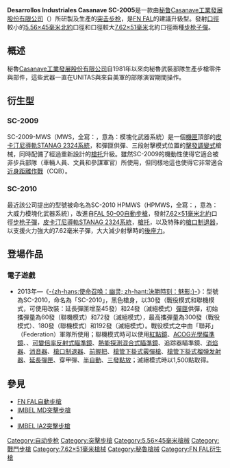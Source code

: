 {{unreferenced|time=2013-11-11T07:16:57+00:00}}
{{noteTA
|G1=軍事
|G2=長度單位
|G3=Firearms
}}
{{Infobox Weapon
|name= SC-2005
|image= 
|image_size= 300px
|caption= Casanave SC-2010步槍
|origin= {{flagcountry|Peru}}
|type= -{}-
* 5.56×45毫米北約口徑：[[突击步枪|突击步枪]]
* 7.62×39毫米蘇聯口徑：突击步枪
* 7.62×51毫米北約口徑：[[戰鬥步槍|戰鬥步槍]]
<!-- Type selection -->
|is_ranged= yes
|is_bladed= 
|is_explosive= 
|is_artillery= 
|is_vehicle= 
|is_missile= 
|is_UK= 
<!-- Service history -->
|service= 2005年—
|used_by= -{}-
* [[秘魯軍隊|秘魯軍隊]]
* [[博茨瓦納國防軍|博茨瓦納國防軍]]
* [[喀麥隆陸軍|喀麥隆陸軍]]
* [[安哥拉陸軍|安哥拉陸軍]]
* [[孟加拉陸軍|孟加拉陸軍]]
|wars= 
<!-- Production history -->
|designer= [[Eng_Sergio_Casanave|Eng Sergio Casanave]]
|design_date= 2005年
|manufacturer= [[卡沙拿維工業發展股份有限公司|卡沙拿維工業發展股份有限公司]]
|unit_cost= [[美元|$]]550.00—$950.00
|production_date= 2005年—
|number= 
|variants= -{}-
* SC-2005D
* SC-2006
* SC-2009MWS
* SC-2010HPMWS
* SC-2026
* SC-2026C
<!-- General specifications -->
|spec_label= 
|weight= 3.5[[千克|千克]]（7.72[[磅|磅]]）
|length= 825[[毫米|毫米]]（32.48[[英寸|英寸]]）
|part_length= 463.55毫米（18.25英吋）
|width= 
|height= 
|diameter= 
|crew= 
<!-- Ranged weapon specifications -->
|cartridge= -{}-
* SC-2005、SC-2009MWS：[[5.56×45mm_NATO|5.56×45毫米北約口徑]]
* SC-2010HPMWS：[[7.62×51mm_NATO|7.62×51毫米北約口徑]]
* SC-2026、SC-2026C：[[7.62×39mm|7.62×39毫米蘇聯口徑]]
|caliber= <div class="NavFrame collapsed" style="color: black; background-color: #FFFFFF; margin: 0 auto; padding: 0 10px; text-align: left;"><div class="NavHead" style="background-color: #FFFFFF; margin: 0 auto; padding: 0 10px; font-weight:normal;"></div><div class="NavContent" style="background-color: #FFFFFF; margin: 0 auto; padding: 0 10px;">
* 5.56×45毫米北約口徑：5.56毫米（.223英吋）
* 7.62×39毫米蘇聯口徑：7.62毫米（.3英吋）
* 7.62×51毫米北約口徑：7.62毫米（.308英吋）
</div>
</div>
|barrels= <div class="NavFrame collapsed" style="color: black; background-color: #FFFFFF; margin: 0 auto; padding: 0 10px; text-align: left;"><div class="NavHead" style="background-color: #FFFFFF; margin: 0 auto; padding: 0 10px; font-weight:normal;">1根，[[槍口|槍口]]裝有[[消焰器|消焰器]]</div><div class="NavContent" style="background-color: #FFFFFF; margin: 0 auto; padding: 0 10px;">
* 5.56×45毫米北約口徑：標準[[膛線|膛線]]纏距為1：7，膛線6條，右旋
* 7.62×39毫米蘇聯口徑：標準膛線纏距為1：9.5，膛線4條，右旋
* 7.62×51毫米北約口徑：標準膛線纏距為1：12，膛線4條，右旋
</div>
</div>
|action= <div class="NavFrame collapsed" style="color: black; background-color: #FFFFFF; margin: 0 auto; padding: 0 10px; text-align: left;"><div class="NavHead" style="background-color: #FFFFFF; margin: 0 auto; padding: 0 10px; font-weight:normal;"></div><div class="NavContent" style="background-color: #FFFFFF; margin: 0 auto; padding: 0 10px;">
* [[氣動式_(槍械)|短行程導氣活塞]]
* [[轉拴式槍栓|轉拴式槍栓]]
</div>
</div>
|mode= {{Link-en|半自動槍械|Semi-automatic firearm|半自動}}、[[自動火器|全自動]]，可[[擊發調變槍械|擊發調變]]
|rate= 
|velocity= <div class="NavFrame collapsed" style="color: black; background-color: #FFFFFF; margin: 0 auto; padding: 0 10px; text-align: left;"><div class="NavHead" style="background-color: #FFFFFF; margin: 0 auto; padding: 0 10px; font-weight:normal;"></div><div class="NavContent" style="background-color: #FFFFFF; margin: 0 auto; padding: 0 10px;">
* 5.56×45毫米北約口徑：950[[米每秒|米／秒]]（3,116.8[[英尺每秒|英尺／秒]]）
* 7.62×39毫米蘇聯口徑：740米／秒（2,427.82英尺／秒）
* 7.62×51毫米北約口徑：820米／秒（2,690.29英尺／秒）
</div>
</div>
|energy= 
|range= 300[[米_(单位)|公尺]]（328.08[[码|码]]，984.25[[英尺|英尺]]）
|max_range= 600公尺（656.17码，1,968.5英尺）
|feed= <div class="NavFrame collapsed" style="color: black; background-color: #FFFFFF; margin: 0 auto; padding: 0 10px; text-align: left;"><div class="NavHead" style="background-color: #FFFFFF; margin: 0 auto; padding: 0 10px; font-weight:normal;"></div><div class="NavContent" style="background-color: #FFFFFF; margin: 0 auto; padding: 0 10px;">
* 5.56×45毫米北約口徑（SS109／M855）：
** [[STANAG彈匣|STANAG]][[彈匣|彈匣]]
** [[C-Mag彈鼓|C-Mag]][[彈鼓|彈鼓]]
* 7.62×51毫米北約口徑：20發可拆卸式[[彈匣|彈匣]]
</div>
</div>
|sights= [[機械瞄具|機械瞄具]]：[[照門|照門]]及[[照準器|準星]]（有護翼保護）<div class="NavFrame collapsed" style="color: black; background-color: #FFFFFF; margin: 0 auto; padding: 0 10px; text-align: left;"><div class="NavHead" style="background-color: #FFFFFF; margin: 0 auto; padding: 0 10px; font-weight:normal;"></div><div class="NavContent" style="background-color: #FFFFFF; margin: 0 auto; padding: 0 10px;">
* SC-2009、SC-2010：[[机匣|機匣蓋]]頂部的[[皮卡汀尼導軌|MIL-STD-1913戰術導軌]]上安裝日間／夜間[[望远镜|光學瞄準鏡]]、[[紅點鏡|紅點鏡／反射式瞄準鏡]]、[[全像武器照準器|全息瞄準鏡]]、[[夜視鏡|夜視鏡]]和／或[[熱成像儀|熱成像儀]]（可拆卸）
</div>
</div>
<!-- 火炮規格 -->
|breech= 
|recoil= 
|carriage= 
|elevation= 
|traverse= 
<!-- 刃器規格 --> 
|blade_type= 
|hilt_type= 
|sheath_type= 
|head_type= 
|haft_type= 
<!-- 爆炸物內填炸藥規格 --> 
|filling= 
|filling_weight= 
|detonation= 
|yield= 
<!-- 車輛/飛彈規格 -->
|armour= 
|primary_armament= 
|secondary_arament= 
|engine= 
|engine_power= 
|transmission= 
|payload_capacity= 
|fuel_capacity= 
|pw_ratio= 
|suspension= 
|clearance= 
|vehicle_range= 
|speed= 
|guidance= 
|steering= 
<!-- Missiles only -->
|wingspan= 
|propellant= 
|ceiling= 
|altitude= 
|depth= 
|boost= 
|accuracy= 
|launch_platform= 
|transport= 
}}

'''Desarrollos Industriales Casanave SC-2005'''是一款由[[秘鲁|秘鲁]][[Casanave工業發展股份有限公司|Casanave工業發展股份有限公司]]（{{Lang-es|Desarrollos Industriales Casanave}}）所研製及生產的[[突击步枪|突击步枪]]，是[[FN_FAL自動步槍|FN FAL]]的建議升級型。發射[[口徑|口徑]]較小的[[5.56×45mm_NATO|5.56×45毫米]][[北大西洋公约组织|北約]]口徑和口徑較大[[7.62×51mm_NATO|7.62×51毫米]]北約口徑兩種[[步枪|步枪]][[子彈|子彈]]。

== 概述 ==
秘魯[[Casanave工業發展股份有限公司|Casanave工業發展股份有限公司]]自1981年以來向秘魯武裝部隊生產步槍零件與部件，這些武器一直在UNITAS與來自美軍的部隊演習期間操作。

== 衍生型 ==
=== SC-2009 ===
SC-2009-MWS（MWS，全寫：{{Lang|en|'''M'''odular '''W'''eapon '''S'''ystem}}，意為：模塊化武器系統）是一個[[機匣|機匣]]頂部的[[皮卡汀尼導軌|皮卡汀尼導軌STANAG 2324系統]]，和彈匣供彈、三段射擊模式位置的[[擊發調變槍械|擊發調變式]]槍械，同時配備了經過重新設計的{{Link-en|伸縮式槍托|Telescoping stock|伸縮式}}[[槍托|槍托]]升級。雖然SC-2009的機動性使得它適合被非步兵部隊（車輛人員、文員和參謀軍官）所使用，但同樣地這也使得它非常適合[[近身距離作戰|近身距離作戰]]（CQB）。

=== SC-2010 ===
最近該公司提出的型號被命名為SC-2010 HPMWS（HPMWS，全寫：{{Lang|en|'''H'''i-'''P'''ower '''M'''odular '''W'''eapon '''S'''ystem}}，意為：大威力模塊化武器系統），改進自[[FN_FAL自動步槍|FAL 50-00自動步槍]]，發射[[7.62×51mm_NATO|7.62×51毫米]][[北大西洋公约组织|北約]]口徑[[步枪|步枪]][[子彈|子彈]]，[[皮卡汀尼導軌|皮卡汀尼導軌STANAG 2324系統]]，{{Link-en|伸縮式槍托|Telescoping stock|伸縮式}}[[槍托|槍托]]，以及特殊的[[砲口制動器|槍口制退器]]，以支援火力強大的7.62毫米子彈，大大減少射擊時的[[後座力|後座力]]。

== 登場作品 ==
=== 電子遊戲 ===
* 2013年—《[[決勝時刻：魅影|-{zh-hans:使命召唤：幽灵; zh-hant:決勝時刻：魅影;}-]]》：型號為SC-2010，命名為「SC-2010」，黑色槍身，以30發（戰役模式和聯機模式，可使用改裝：延長彈匣增至45發）和24發（滅絕模式）[[彈匣|彈匣]]供彈，初始攜彈量為60發（聯機模式）和72發（滅絕模式），最高攜彈量為300發（戰役模式）、180發（聯機模式）和192發（滅絕模式）。戰役模式之中由「聯邦」（Federation）軍隊所使用；聯機模式時可以使用[[紅點鏡|紅點鏡]]、[[先進戰鬥光學瞄準鏡|ACOG光學瞄準鏡]]、{{Link-en|EOTech全息瞄準鏡|EOTech|全息瞄準鏡}}、[[望遠鏡放大倍數|可變倍率反射式瞄準鏡]]、[[热能|熱能探測混合式瞄準鏡]]、追踪器瞄準鏡、[[消焰器|消焰器]]、[[抑制器|消音器]]、[[砲口制動器|槍口制退器]]、[[輔助握把|前握把]]、[[金屬風暴MAUL槍管下掛式霰彈槍|槍管下掛式霰彈槍]]、[[FN_EGLM附加型榴彈發射器|槍管下掛式榴弹发射器]]、[[彈匣|延長彈匣]]、穿甲彈、[[半自動槍械|半自動]]、[[三發點放|三發點放]]；滅絕模式時以1,500點取得。

== 參見 ==
* [[FN_FAL自動步槍|FN FAL自動步槍]]
* [[IMBEL_MD突擊步槍|IMBEL MD突擊步槍]]
* {{Link-en|IMBEL MD97突擊步槍|IMBEL MD-97}}
* [[IMBEL_IA2突擊步槍|IMBEL IA2突擊步槍]]


[[Category:自动步枪|Category:自动步枪]]
[[Category:突擊步槍|Category:突擊步槍]]
[[Category:5.56×45毫米槍械|Category:5.56×45毫米槍械]]
[[Category:戰鬥步槍|Category:戰鬥步槍]]
[[Category:7.62×51毫米槍械|Category:7.62×51毫米槍械]]
[[Category:秘鲁槍械|Category:秘鲁槍械]]
[[Category:FN_FAL衍生槍|Category:FN FAL衍生槍]]